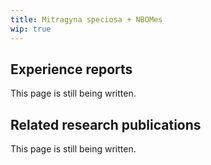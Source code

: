---
title: Mitragyna speciosa + NBOMes
wip: true
---

## Experience reports

This page is still being written.

## Related research publications

This page is still being written.


